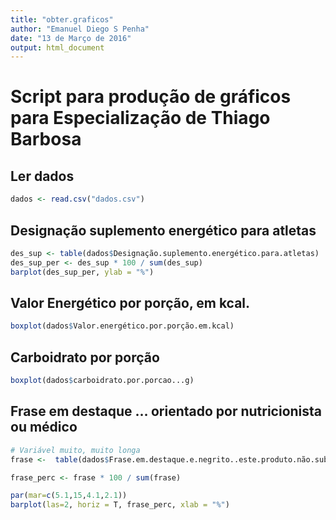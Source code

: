 ```yaml
---
title: "obter.graficos"
author: "Emanuel Diego S Penha"
date: "13 de Março de 2016"
output: html_document
---
```


# Script para produção de gráficos para Especialização de Thiago Barbosa

## Ler dados

```r
dados <- read.csv("dados.csv")
```

## Designação suplemento energético para atletas

```r
des_sup <- table(dados$Designação.suplemento.energético.para.atletas)
des_sup_per <- des_sup * 100 / sum(des_sup)
barplot(des_sup_per, ylab = "%")
```

## Valor Energético por porção, em kcal.

```r
boxplot(dados$Valor.energético.por.porção.em.kcal)
```

## Carboidrato por porção

```r
boxplot(dados$carboidrato.por.porcao...g)
```

## Frase em destaque ... orientado por nutricionista ou médico 
```r
# Variável muito, muito longa
frase <-  table(dados$Frase.em.destaque.e.negrito..este.produto.não.substitui.uma.alimentação.equilibrada.e.seu.consumo.deve.ser.orientado.por.nutricionista.ou.médico)

frase_perc <- frase * 100 / sum(frase)

par(mar=c(5.1,15,4.1,2.1))
barplot(las=2, horiz = T, frase_perc, xlab = "%")
```
